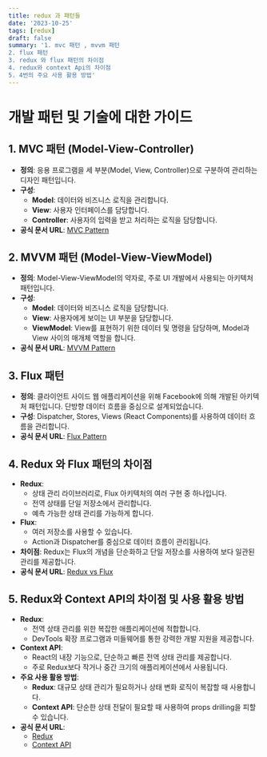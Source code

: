 ```yaml
---
title: redux 과 패턴들
date: '2023-10-25'
tags: [redux]
draft: false
summary: '1. mvc 패턴 , mvvm 패턴
2. flux 패턴
3. redux 와 flux 패턴의 차이점
4. redux와 context Api의 차이점
5. 4번의 주요 사용 활용 방법'
---
```



# 개발 패턴 및 기술에 대한 가이드

## 1. MVC 패턴 (Model-View-Controller)
- **정의**: 응용 프로그램을 세 부분(Model, View, Controller)으로 구분하여 관리하는 디자인 패턴입니다.
- **구성**:
  - **Model**: 데이터와 비즈니스 로직을 관리합니다.
  - **View**: 사용자 인터페이스를 담당합니다.
  - **Controller**: 사용자의 입력을 받고 처리하는 로직을 담당합니다.
- **공식 문서 URL**: [MVC Pattern](https://en.wikipedia.org/wiki/Model%E2%80%93view%E2%80%93controller)

## 2. MVVM 패턴 (Model-View-ViewModel)
- **정의**: Model-View-ViewModel의 약자로, 주로 UI 개발에서 사용되는 아키텍처 패턴입니다.
- **구성**:
  - **Model**: 데이터와 비즈니스 로직을 담당합니다.
  - **View**: 사용자에게 보이는 UI 부분을 담당합니다.
  - **ViewModel**: View를 표현하기 위한 데이터 및 명령을 담당하며, Model과 View 사이의 매개체 역할을 합니다.
- **공식 문서 URL**: [MVVM Pattern](https://en.wikipedia.org/wiki/Model%E2%80%93view%E2%80%93viewmodel)

## 3. Flux 패턴
- **정의**: 클라이언트 사이드 웹 애플리케이션을 위해 Facebook에 의해 개발된 아키텍처 패턴입니다. 단방향 데이터 흐름을 중심으로 설계되었습니다.
- **구성**: Dispatcher, Stores, Views (React Components)를 사용하여 데이터 흐름을 관리합니다.
- **공식 문서 URL**: [Flux Pattern](https://facebook.github.io/flux/)

## 4. Redux 와 Flux 패턴의 차이점
- **Redux**:
  - 상태 관리 라이브러리로, Flux 아키텍처의 여러 구현 중 하나입니다.
  - 전역 상태를 단일 저장소에서 관리합니다.
  - 예측 가능한 상태 관리를 가능하게 합니다.
- **Flux**:
  - 여러 저장소를 사용할 수 있습니다.
  - Action과 Dispatcher를 중심으로 데이터 흐름이 관리됩니다.
- **차이점**: Redux는 Flux의 개념을 단순화하고 단일 저장소를 사용하여 보다 일관된 관리를 제공합니다.
- **공식 문서 URL**: [Redux vs Flux](https://redux.js.org/faq/general#how-is-redux-different-from-flux)

## 5. Redux와 Context API의 차이점 및 사용 활용 방법
- **Redux**:
  - 전역 상태 관리를 위한 복잡한 애플리케이션에 적합합니다.
  - DevTools 확장 프로그램과 미들웨어를 통한 강력한 개발 지원을 제공합니다.
- **Context API**:
  - React의 내장 기능으로, 단순하고 빠른 전역 상태 관리를 제공합니다.
  - 주로 Redux보다 작거나 중간 크기의 애플리케이션에서 사용됩니다.
- **주요 사용 활용 방법**:
  - **Redux**: 대규모 상태 관리가 필요하거나 상태 변화 로직이 복잡할 때 사용합니다.
  - **Context API**: 단순한 상태 전달이 필요할 때 사용하여 props drilling을 피할 수 있습니다.
- **공식 문서 URL**: 
  - [Redux](https://redux.js.org/)
  - [Context API](https://reactjs.org/docs/context.html)

